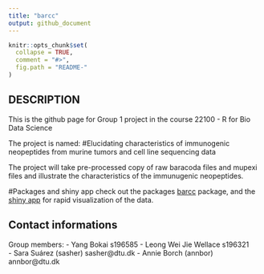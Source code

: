 ```yaml
---
title: "barcc"
output: github_document
---
```


<!-- README.md is generated from README.Rmd. Please edit that file -->

```r
knitr::opts_chunk$set(
  collapse = TRUE,
  comment = "#>",
  fig.path = "README-"
)
```
## DESCRIPTION
This is the github page for Group 1 project in the course 22100 - R for Bio Data Science

The project is named: 
#Elucidating characteristics of immunogenic neopeptides from murine tumors and cell line sequencing data

The project will take pre-processed copy of raw baracoda files and mupexi files and illustrate the characteristics of the immunugenic neopeptides. 

#Packages and shiny app
check out the packages [barcc](https://github.com/rforbiodatascience/barcc) package, and the [shiny app](https://annie-borch.shinyapps.io/exploring_data/) for rapid visualization of the data.


## Contact informations
Group members: 
- Yang Bokai s196585
- Leong Wei Jie Wellace s196321  
- Sara Suárez (sasher) sasher@dtu.dk
- Annie Borch (annbor)  annbor@dtu.dk